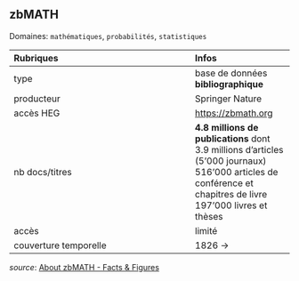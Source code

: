 ## zbMATH
Domaines: `mathématiques`, `probabilités`, `statistiques`

| Rubriques | Infos |
| :-------- | :---- |
| type | base de données **bibliographique** |
| producteur | Springer Nature |
| accès HEG | [https://zbmath.org](https://zbmath.org) |
| nb docs/titres | **4.8 millions de publications** dont <br/>3.9 millions d'articles (5'000 journaux) <br/> 516'000 articles de conférence et chapitres de livre <br/> 197'000 livres et thèses |
| accès | limité |
| couverture temporelle | 1826 -> |

*source*: [About zbMATH - Facts & Figures](https://zbmath.org/about/#id_4)
